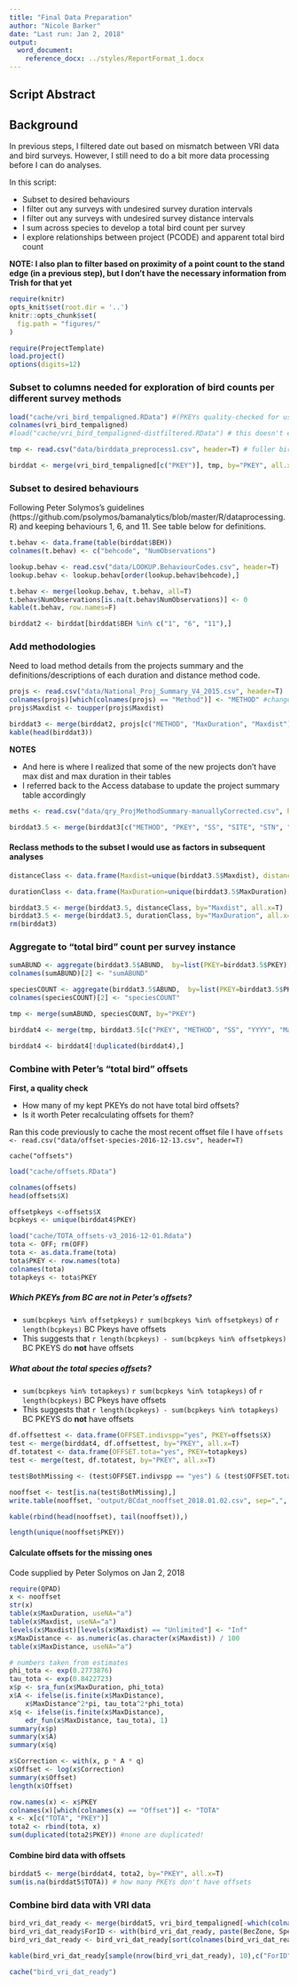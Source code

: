 ```yaml
---
title: "Final Data Preparation"
author: "Nicole Barker"
date: "Last run: Jan 2, 2018"
output: 
  word_document:
    reference_docx: ../styles/ReportFormat_1.docx
---
```


## Script Abstract

## Background
In previous steps, I filtered date out based on mismatch between VRI data and bird surveys. However, I still need to do a bit more data processing before I can do analyses. 


In this script: 

* Subset to desired behaviours
* I filter out any surveys with undesired survey duration intervals
* I filter out any surveys with undesired survey distance intervals
* I sum across species to develop a total bird count per survey 
* I explore relationships between project (PCODE) and apparent total bird count

**NOTE: I also plan to filter based on proximity of a point count to the stand edge (in a previous step), but I don't have the necessary information from Trish for that yet**

``` r
require(knitr)
opts_knit$set(root.dir = '..')
knitr::opts_chunk$set(
  fig.path = "figures/"
)
```

``` r
require(ProjectTemplate)
load.project()
options(digits=12)
```

### Subset to columns needed for exploration of bird counts per different survey methods

``` r
load("cache/vri_bird_tempaligned.RData") #(PKEYs quality-checked for use)
colnames(vri_bird_tempaligned)
#load("cache/vri_bird_tempaligned-distfiltered.RData") # this doesn't exist yet

tmp <- read.csv("data/birddata_preprocess1.csv", header=T) # fuller bird dataset (with survey method details)

birddat <- merge(vri_bird_tempaligned[c("PKEY")], tmp, by="PKEY", all.x=T)
```

### Subset to desired behaviours 

Following Peter Solymos's guidelines (https://github.com/psolymos/bamanalytics/blob/master/R/dataprocessing.R) and keeping behaviours 1, 6, and 11. See table below for definitions. 

``` r
t.behav <- data.frame(table(birddat$BEH))
colnames(t.behav) <- c("behcode", "NumObservations")

lookup.behav <- read.csv("data/LOOKUP.BehaviourCodes.csv", header=T)
lookup.behav <- lookup.behav[order(lookup.behav$behcode),]

t.behav <- merge(lookup.behav, t.behav, all=T)
t.behav$NumObservations[is.na(t.behav$NumObservations)] <- 0
kable(t.behav, row.names=F)

birddat2 <- birddat[birddat$BEH %in% c("1", "6", "11"),]
```

### Add methodologies

Need to load method details from the projects summary and the definitions/descriptions of each duration and distance method code. 

``` r
projs <- read.csv("data/National_Proj_Summary_V4_2015.csv", header=T)
colnames(projs)[which(colnames(projs) == "Method")] <- "METHOD" #change colname
projs$Maxdist <- toupper(projs$Maxdist)

birddat3 <- merge(birddat2, projs[c("METHOD", "MaxDuration", "Maxdist")], by="METHOD", all.x = T)
kable(head(birddat3))
```

**NOTES**

* And here is where I realized that some of the new projects don't have max dist and max duration in their tables
* I referred back to the Access database to update the project summary table accordingly

``` r
meths <- read.csv("data/qry_ProjMethodSummary-manuallyCorrected.csv", header=T)

birddat3.5 <- merge(birddat3[c("METHOD", "PKEY", "SS", "SITE", "STN", "YYYY", "MM", "DD", "StartTime", "SPECIES", "English_Name", "BEH", "ABUND")], meths[c("METHOD", "DURMETH", "DURATIONRANGE", "DISTMETH", "DISTANCERANGE", "MaxDuration", "Maxdist")], by="METHOD", all.x=T)
```

#### Reclass methods to the subset I would use as factors in subsequent analyses

``` r
distanceClass <- data.frame(Maxdist=unique(birddat3.5$Maxdist), distanceClass=c("unlimited", "80-100", "80-100", "50"))

durationClass <- data.frame(MaxDuration=unique(birddat3.5$MaxDuration), durationClass=c("3", "5-6", "8-10", "8-10", "5-6"))

birddat3.5 <- merge(birddat3.5, distanceClass, by="Maxdist", all.x=T)
birddat3.5 <- merge(birddat3.5, durationClass, by="MaxDuration", all.x=T)
rm(birddat3)
```


### Aggregate to "total bird" count per survey instance

``` r
sumABUND <- aggregate(birddat3.5$ABUND,  by=list(PKEY=birddat3.5$PKEY), FUN=sum)
colnames(sumABUND)[2] <- "sumABUND"

speciesCOUNT <- aggregate(birddat3.5$ABUND,  by=list(PKEY=birddat3.5$PKEY), FUN=length) 
colnames(speciesCOUNT)[2] <- "speciesCOUNT"

tmp <- merge(sumABUND, speciesCOUNT, by="PKEY")

birddat4 <- merge(tmp, birddat3.5[c("PKEY", "METHOD", "SS", "YYYY", "MaxDuration", "Maxdist", "durationClass", "distanceClass")], by="PKEY")

birddat4 <- birddat4[!duplicated(birddat4),]
```


### Combine with Peter's "total bird" offsets

**First, a quality check**

* How many of my kept PKEYs do not have total bird offsets? 
* Is it worth Peter recalculating offsets for them?

Ran this code previously to cache the most recent offset file I have
`offsets <- read.csv("data/offset-species-2016-12-13.csv", header=T)`

`cache("offsets")`

``` r
load("cache/offsets.RData")

colnames(offsets)
head(offsets$X)

offsetpkeys <-offsets$X
bcpkeys <- unique(birddat4$PKEY)

load("cache/TOTA_offsets-v3_2016-12-01.Rdata")
tota <- OFF; rm(OFF)
tota <- as.data.frame(tota)
tota$PKEY <- row.names(tota)
colnames(tota)
totapkeys <- tota$PKEY

```

##### Which PKEYs from BC are not in Peter's offsets? 

* `sum(bcpkeys %in% offsetpkeys)` `r sum(bcpkeys %in% offsetpkeys)` of `r length(bcpkeys)` BC Pkeys have offsets
* This suggests that `r length(bcpkeys) - sum(bcpkeys %in% offsetpkeys)` BC PKEYS do __not__ have offsets


##### What about the total species offsets? 
* `sum(bcpkeys %in% totapkeys)` `r sum(bcpkeys %in% totapkeys)` of `r length(bcpkeys)` BC Pkeys have offsets
* This suggests that `r length(bcpkeys) - sum(bcpkeys %in% totapkeys)` BC PKEYS do __not__ have offsets

``` r
df.offsettest <- data.frame(OFFSET.indivspp="yes", PKEY=offsets$X)
test <- merge(birddat4, df.offsettest, by="PKEY", all.x=T)
df.totatest <- data.frame(OFFSET.tota="yes", PKEY=totapkeys)
test <- merge(test, df.totatest, by="PKEY", all.x=T)

test$BothMissing <- (test$OFFSET.indivspp == "yes") & (test$OFFSET.tota == "yes")

nooffset <- test[is.na(test$BothMissing),]
write.table(nooffset, "output/BCdat_nooffset_2018.01.02.csv", sep=",", row.names = F, col.names = T)

kable(rbind(head(nooffset), tail(nooffset)),)

length(unique(nooffset$PKEY))
```

#### Calculate offsets for the missing ones

Code supplied by Peter Solymos on Jan 2, 2018

``` r
require(QPAD)
x <- nooffset
str(x)
table(x$MaxDuration, useNA="a")
table(x$Maxdist, useNA="a")
levels(x$Maxdist)[levels(x$Maxdist) == "Unlimited"] <- "Inf"
x$MaxDistance <- as.numeric(as.character(x$Maxdist)) / 100
table(x$MaxDistance, useNA="a")

# numbers taken from estimates
phi_tota <- exp(0.2773876)
tau_tota <- exp(0.8422723)
x$p <- sra_fun(x$MaxDuration, phi_tota)
x$A <- ifelse(is.finite(x$MaxDistance), 
    x$MaxDistance^2*pi, tau_tota^2*phi_tota)
x$q <- ifelse(is.finite(x$MaxDistance), 
    edr_fun(x$MaxDistance, tau_tota), 1)
summary(x$p)
summary(x$A)
summary(x$q)

x$Correction <- with(x, p * A * q)
x$Offset <- log(x$Correction)
summary(x$Offset)
length(x$Offset)
```

``` r
row.names(x) <- x$PKEY
colnames(x)[which(colnames(x) == "Offset")] <- "TOTA"
x <- x[c("TOTA", "PKEY")]
tota2 <- rbind(tota, x)
sum(duplicated(tota2$PKEY)) #none are duplicated!
```

#### Combine bird data with offsets

``` r
birddat5 <- merge(birddat4, tota2, by="PKEY", all.x=T)
sum(is.na(birddat5$TOTA)) # how many PKEYs don't have offsets
```

### Combine bird data with VRI data

``` r
bird_vri_dat_ready <- merge(birddat5, vri_bird_tempaligned[-which(colnames(vri_bird_tempaligned) %in% c("FID_BIRD", "VRIintersectLayer", "OBJECTID", "FID_VRI", "BirdLayer", "MAP_ID", "POLYGON_ID", "OPENING_IND", "OPENING_SOURCE", "POLYGON_AREA", "INPUT_DATE", "INTERPRETATION_DATE", "REFERENCE_YEAR", "ATTRIBUTION_BASE_DATE", "PROJECTED_DATE", "OPENING_ID", "ORG_UNIT_NO", "ORG_UNIT_CODE", "FD_PERCENT", "PL_PERCENT", "AT_PERCENT", "VRI.layer.polygon.ID",  "ToleratedLag", "LagExceedsTolerated", "VRI.layer.polygon.ID.PKEY", "YYYY", "SS"))], by="PKEY", all.x=T)
bird_vri_dat_ready$ForID <- with(bird_vri_dat_ready, paste(BecZone, SpeciesGroup, Age, Height, sep="."))
bird_vri_dat_ready <- bird_vri_dat_ready[sort(colnames(bird_vri_dat_ready))]

kable(bird_vri_dat_ready[sample(nrow(bird_vri_dat_ready), 10),c("ForID", "BecZone", "SpeciesGroup", "Age", "Height", "AgeClass_calc", "HeightClass_calc", "DisturbanceYear", "speciesCOUNT", "sumABUND")])
```

``` r
cache("bird_vri_dat_ready")
```